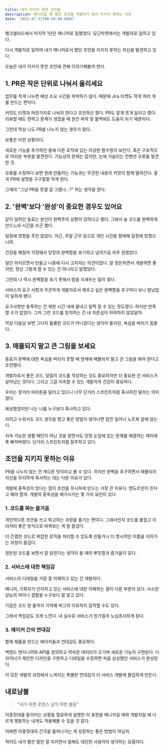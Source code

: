 ```yaml
---
title: 내가 지키지 못한 조언들
description: 매니저일 때 했던 조언을 개발자가 돼서 지키지 못하는 이유
date: '2022-07-31T00:00:00.000Z'
---
```


뱅크샐러드에서 마지막 1년은 매니저로 일했었다. 당근마켓에서는 개발자로 일하고 있다.

다시 개발자로 일하며 내가 매니저로서 했던 조언을 지키지 못하는 자신을 발견하고 있다.

오늘은 내가 지키지 못한 조언에 관해 이야기해볼까 한다.

## 1. PR은 작은 단위로 나눠서 올리세요

업무를 작게 나누면 예상 소요 시간을 파악하기 쉽다. 때문에 Jira 티켓도 작게 여러 개를 만드는 편이다.

커밋도 티켓과 마찬가지로 나눠야 한다고 조언하곤 했다. PR도 잘게 쪼개 달라고 했다. 리뷰할 때도 편하고 문제가 생겼을 때 원인 파악 및 롤백에도 도움이 되기 때문이다.

그런데 막상 나도 PR을 나누지 않는 경우가 많다.

보통은 이런 상황이다.

새로운 기능을 추가하던 중에 다른 로직에 있는 이상한 함수명이 보인다. 혹은 구조적으로 아쉬운 부분을 발견한다. 기능상의 문제는 없지만, 눈에 거슬리는 컨벤션 오류를 발견한 것.

오류를 수정하다 보면 원래 만들려는 기능과는 무관한 내용의 커밋이 함께 딸려간다. 결국 PR에 설명을 구구절절 적게 된다.

그제야 "그냥 PR을 쪼갤 걸 그랬나...?" 하는 생각을 한다.

## 2. '완벽'보다 '완성'이 중요한 경우도 있어요

같이 일하던 동료는 본인이 완벽주의 성향이 강하다고 했다. 그래서 늘 코드를 완벽하게 만드느라 시간을 쓰곤 했다.

일정에 영향을 주진 않았다. 야근, 주말 근무 등으로 개인 시간을 할애해 일정에 맞췄으니까.

건강을 해칠까 걱정돼서 당장의 완벽함을 포기하고 넘어가길 자주 권했었다.

일단 어지르면서 만들고 나중에 다시 고치자는 의견이었다. 잘 정돈하면서 개발하면 좋지만, 항상 그렇게 할 수 있는 건 아니라고 말했었다.

그런데 나 역시 완벽함을 포기 못해서 밤을 지새우는 일이 잦다.

서비스의 요구 사항과 무관하게 개발자로서 채우고 싶은 완벽함을 추구하다 보니 밤낮없이 일하게 됐다.

요구사항만 충족하는 건 제한 시간 내에 끝내고 일찍 잘 수 있는 정도였다. 하지만 만족할 수가 없었다. 그저 그런 코드를 방치하는 건 내 자존심이 허락하지 않았달까.

막상 다음날 보면 그다지 훌륭한 코드가 아니었다는 생각이 들지만, 욕심을 버리기 힘들다.

## 3. 매몰되지 말고 큰 그림을 보세요

동료가 완벽에 대한 욕심을 버리지 못할 때 현재에 매몰되지 말고 큰 그림을 봐야 한다고 조언했다.

개발자로서 좋은 코드, 양질의 코드를 작성하는 것도 중요하지만 더 중요한 건 서비스가 살아남는 것이다. 그리고 그걸 지속할 수 있는 개발자의 건강이 중요하다.

우리는 장거리 마라톤을 달리고 있으니 너무 단거리 스프린트처럼 혹사하진 말라는 의미였다.

예상했겠지만 나는 나를 누구보다 혹사하고 있다.

자려고 누워서도 코드 생각을 했고 좋은 방법이 생각나면 잠깐 일어나 노트북 앞에 앉는다.

지속 가능한 생활 패턴이 아닌 것을 알면서도 당장 눈앞에 있는 문제를 해결하는 재미에 푹 빠져버렸다. 단거리 스프린트처럼 질주하고 있다.

## 조언을 지키지 못하는 이유

PR을 나누지 않는 건 게으른 탓이라고 볼 수 있다. 하지만 완벽을 추구하면서 매몰되어 자신을 무리하게 혹사하는 데는 다른 이유가 있다.

개발에 중독성이 있다는 점이 조언을 무시하게 만드는 가장 큰 이유다. 엔도르핀이 돈다고 해야 할까. 개발의 중독성을 배가시키는 몇 가지 요인이 있다.

### 1. 코드를 짜는 즐거움

개인적으론 초안을 쓰고 퇴고하는 과정을 즐기는 편이다. 그래서인지 코드를 붙잡고 이리저리 좋은 방식으로 바꿔보는 게 참 즐겁다.

더 간결한 코드로 복잡한 로직을 처리할 수 있도록 만들거나 더 명시적인 이름을 지어가는 과정이 즐겁다.

정돈된 코드를 보면서 잘 읽힌다는 생각이 들 때의 뿌듯함과 즐거움이 있다.

### 2. 서비스에 대한 책임감

서비스의 디테일을 가장 잘 이해하고 있는 건 개발자다.

매니저, 기획자가 인지하고 있는 서비스에 대한 이해와는 결이 다른 부분이 있다. 사소한 성능의 차이나 결함을 누구보다 잘 알고 있다.

가끔은 코드 한 줄까지 기억해 버그의 이유까지 짐작할 수도 있다.

그래서 책임감도 크게 느낀다. 내 실수로 서비스가 망가질까 노심초사하게 된다.

### 3. 메이커 간의 연대감

함께 제품을 만드는 메이커들과 연대감도 중요하다.

백엔드 엔지니어와 API를 정의하고 약속한 데이터가 오가며 새로운 기능이 구현된다. 디자이너가 제안한 디자인을 구현하고 디테일을 수정하면 처음 상상했던 서비스가 완성된다.

이 모든 개발의 과정에서 느껴지는 특별한 연대감이 더 서비스 개발에 몰입하게 만든다.

## 내로남불

> "내가 하면 로맨스 남이 하면 불륜"

이중잣대를 들이미는 상황을 절묘하게 설명한 이 표현을 매니저일 때와 개발자일 때 다르게 행동하는 내게도 적용해볼 수 있을 것 같다.

어쩌면 이중잣대의 간극을 좁혀나가는 게 성장하는 좋은 방법이 아닐까.

적어도 내가 뱉은 말만 잘 지키면서 일해도 대단한 사람이라 생각하는 요즘이다.
